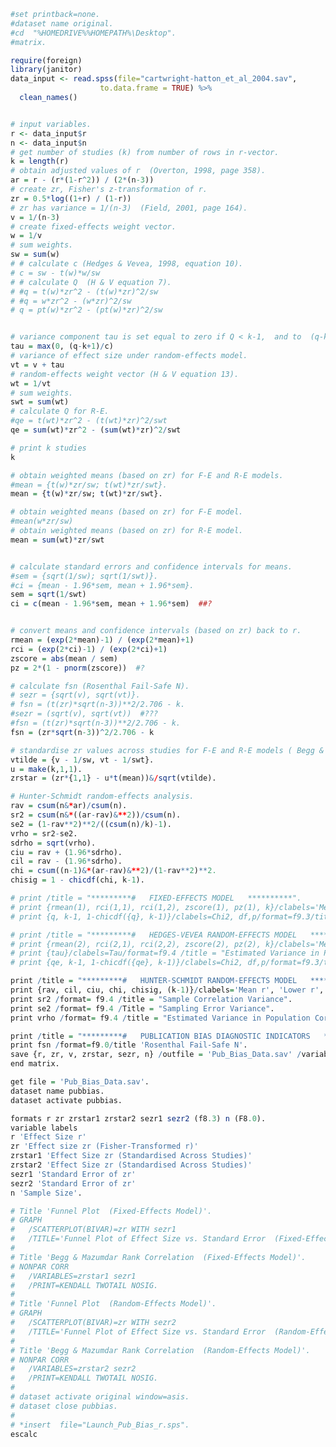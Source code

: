 ```r

#set printback=none.
#dataset name original.
#cd  "%HOMEDRIVE%%HOMEPATH%\Desktop".
#matrix.

require(foreign)
library(janitor)
data_input <- read.spss(file="cartwright-hatton_et_al_2004.sav",
                    to.data.frame = TRUE) %>%
  clean_names()


# input variables.
r <- data_input$r
n <- data_input$n
# get number of studies (k) from number of rows in r-vector.
k = length(r)
# obtain adjusted values of r  (Overton, 1998, page 358). 
ar = r - (r*(1-r^2)) / (2*(n-3))
# create zr, Fisher's z-transformation of r.
zr = 0.5*log((1+r) / (1-r))
# zr has variance = 1/(n-3)  (Field, 2001, page 164).
v = 1/(n-3)
# create fixed-effects weight vector.
w = 1/v
# sum weights.
sw = sum(w)
# # calculate c (Hedges & Vevea, 1998, equation 10).
# c = sw - t(w)*w/sw
# # calculate Q  (H & V equation 7).
# #q = t(w)*zr^2 - (t(w)*zr)^2/sw
# #q = w*zr^2 - (w*zr)^2/sw
# q = pt(w)*zr^2 - (pt(w)*zr)^2/sw


# variance component tau is set equal to zero if Q < k-1,  and to  (q-k+1)/c  otherwise.
tau = max(0, (q-k+1)/c)
# variance of effect size under random-effects model.
vt = v + tau
# random-effects weight vector (H & V equation 13).
wt = 1/vt
# sum weights.
swt = sum(wt)
# calculate Q for R-E.
#qe = t(wt)*zr^2 - (t(wt)*zr)^2/swt
qe = sum(wt)*zr^2 - (sum(wt)*zr)^2/swt

```


```r

# print k studies
k 

```


```r

# obtain weighted means (based on zr) for F-E and R-E models. 
#mean = {t(w)*zr/sw; t(wt)*zr/swt}.
mean = {t(w)*zr/sw; t(wt)*zr/swt}.

# obtain weighted means (based on zr) for F-E model. 
#mean(w*zr/sw)
# obtain weighted means (based on zr) for R-E model. 
mean = sum(wt)*zr/swt


# calculate standard errors and confidence intervals for means. 
#sem = {sqrt(1/sw); sqrt(1/swt)}.
#ci = {mean - 1.96*sem, mean + 1.96*sem}.
sem = sqrt(1/swt)
ci = c(mean - 1.96*sem, mean + 1.96*sem)  ##? 


# convert means and confidence intervals (based on zr) back to r.
rmean = (exp(2*mean)-1) / (exp(2*mean)+1)
rci = (exp(2*ci)-1) / (exp(2*ci)+1)
zscore = abs(mean / sem)
pz = 2*(1 - pnorm(zscore))  #?

# calculate fsn (Rosenthal Fail-Safe N).
# sezr = {sqrt(v), sqrt(vt)}.
# fsn = (t(zr)*sqrt(n-3))**2/2.706 - k.
#sezr = (sqrt(v), sqrt(vt))  #??? 
#fsn = (t(zr)*sqrt(n-3))**2/2.706 - k.
fsn = (zr*sqrt(n-3))^2/2.706 - k

# standardise zr values across studies for F-E and R-E models ( Begg & Mazumdar, 1994).
vtilde = {v - 1/sw, vt - 1/swt}.
u = make(k,1,1).
zrstar = (zr*{1,1} - u*t(mean))&/sqrt(vtilde).

```


```r

# Hunter-Schmidt random-effects analysis.
rav = csum(n&*ar)/csum(n).
sr2 = csum(n&*((ar-rav)&**2))/csum(n).
se2 = (1-rav**2)**2/((csum(n)/k)-1).
vrho = sr2-se2.
sdrho = sqrt(vrho).
ciu = rav + (1.96*sdrho).
cil = rav - (1.96*sdrho).
chi = csum((n-1)&*(ar-rav)&**2)/(1-rav**2)**2.
chisig = 1 - chicdf(chi, k-1).

# print /title = "*********#   FIXED-EFFECTS MODEL   **********".
# print {rmean(1), rci(1,1), rci(1,2), zscore(1), pz(1), k}/clabels='Mean r', 'Lower r', 'Upper r', z, p, k/format=f9.3/title='MEAN EFFECT SIZE, LOWER & UPPER 95% CONFIDENCE BOUNDS, AND Z-TEST '.
# print {q, k-1, 1-chicdf({q}, k-1)}/clabels=Chi2, df,p/format=f9.3/title = "HOMOGENEITY TEST:  Q STATISTIC  (Goodness of Fit)".

# print /title = "*********#   HEDGES-VEVEA RANDOM-EFFECTS MODEL   **********".
# print {rmean(2), rci(2,1), rci(2,2), zscore(2), pz(2), k}/clabels='Mean r', 'Lower r', 'Upper r', z, p, k/format=f9.3/title='MEAN EFFECT SIZE, LOWER & UPPER 95% CONFIDENCE BOUNDS, AND Z-TEST '.
# print {tau}/clabels=Tau/format=f9.4 /title = "Estimated Variance in Population (Fisher-Transformed) Correlations".
# print {qe, k-1, 1-chicdf({qe}, k-1)}/clabels=Chi2, df,p/format=f9.3/title = "HOMOGENEITY TEST:  Q STATISTIC  (Goodness of Fit)".

print /title = "*********#   HUNTER-SCHMIDT RANDOM-EFFECTS MODEL   **********".
print {rav, cil, ciu, chi, chisig, (k-1)}/clabels='Mean r', 'Lower r', 'Upper r', Chi2, p, df/format=f9.3/title='MEAN EFFECT SIZE, LOWER & UPPER 95% CREDIBILITY BOUNDS, AND CHI-SQUARE TEST '.
print sr2 /format= f9.4 /title = "Sample Correlation Variance".
print se2 /format= f9.4 /Title = "Sampling Error Variance".
print vrho /format= f9.4 /title = "Estimated Variance in Population Correlations".

print /title = "*********#   PUBLICATION BIAS DIAGNOSTIC INDICATORS   **********".
print fsn /format=f9.0/title 'Rosenthal Fail-Safe N'.
save {r, zr, v, zrstar, sezr, n} /outfile = 'Pub_Bias_Data.sav' /variables = r, zr, v, zrstar1, zrstar2, sezr1, sezr2, n. 
end matrix.

get file = 'Pub_Bias_Data.sav'.
dataset name pubbias. 
dataset activate pubbias. 

formats r zr zrstar1 zrstar2 sezr1 sezr2 (f8.3) n (F8.0).
variable labels
r 'Effect Size r'
zr 'Effect size zr (Fisher-Transformed r)'
zrstar1 'Effect Size zr (Standardised Across Studies)'
zrstar2 'Effect Size zr (Standardised Across Studies)'
sezr1 'Standard Error of zr'
sezr2 'Standard Error of zr'
n 'Sample Size'.

# Title 'Funnel Plot  (Fixed-Effects Model)'.
# GRAPH
#   /SCATTERPLOT(BIVAR)=zr WITH sezr1
#   /TITLE='Funnel Plot of Effect Size vs. Standard Error  (Fixed-Effects Model)'.
# 
# Title 'Begg & Mazumdar Rank Correlation  (Fixed-Effects Model)'.
# NONPAR CORR
#   /VARIABLES=zrstar1 sezr1
#   /PRINT=KENDALL TWOTAIL NOSIG.
# 
# Title 'Funnel Plot  (Random-Effects Model)'.
# GRAPH
#   /SCATTERPLOT(BIVAR)=zr WITH sezr2
#   /TITLE='Funnel Plot of Effect Size vs. Standard Error  (Random-Effects Model)'.
# 
# Title 'Begg & Mazumdar Rank Correlation  (Random-Effects Model)'.
# NONPAR CORR
#   /VARIABLES=zrstar2 sezr2
#   /PRINT=KENDALL TWOTAIL NOSIG.
# 
# dataset activate original window=asis.
# dataset close pubbias. 
# 
# *insert  file="Launch_Pub_Bias_r.sps".
escalc

```
